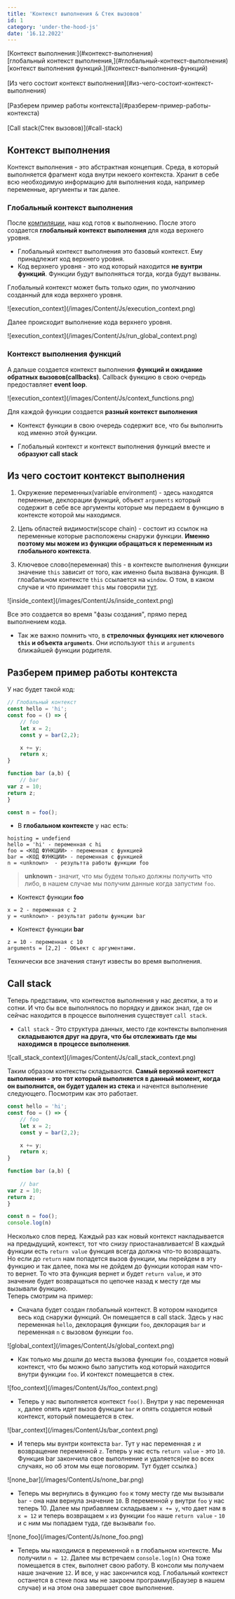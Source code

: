 ```yaml
---
title: 'Контекст выполнения & Стек вызовов'
id: 1
category: 'under-the-hood-js'
date: '16.12.2022'
---
```


<div className = 'mdHead'>

<div className = 'tag_js'>[Контекст выполнения:](#контекст-выполнения)</div>
<div className = 'mini_tag_js'>[глобальный контекст выполнения,](#глобальный-контекст-выполнения)</div>
<div className = 'mini_tag_js'>[контекст выполнения функций.](#контекст-выполнения-функций)</div><br/>
<div className = 'tag_js'>[Из чего состоит контекст выполнения](#из-чего-состоит-контекст-выполнения)</div><br/>
<div className = 'tag_js'>[Разберем пример работы контекста](#разберем-пример-работы-контекста)</div><br/>
<div className = 'tag_js'>[Call stack(Стек вызовов)](#call-stack)</div>

</div>

## Контекст выполнения
Контекст выполнения - это абстрактная концепция. Среда, в который выполняется фрагмент кода внутри некоего контекста.
Хранит в себе всю необходимую информацию для выполнения кода, например переменные, аргументы и так далее. 

### Глобальный контекст выполнения
После <span className = 'link_js'>[компиляции](/js/under-the-hood-js/engine#компиляция-и-интерпретация)</span>, наш код готов к выполнению. После этого создается <b>глобальный контекст выполнения</b> для кода верхнего уровня.

* Глобальный контекст выполнения это базовый контекст. Ему принадлежит код верхнего уровня.
* Код верхнего уровня - это код который находится <b>не вунтри функций</b>. Функции будут выполняться тогда, когда будут вызваны.

Глобальный контекст может быть только один, по умолчанию созданный для кода верхнего уровня. 

<div className='container-img'> <span className="img"> ![execution_context](/images/Content/Js/execution_context.png) </span></div>

Далее происходит выполнение кода верхнего уровня.

<div className='container-img'> <span className="img"> ![execution_context](/images/Content/Js/run_global_context.png) </span></div>

### Контекст выполнения функций
А дальше создается контекст выполнения <b>функций и ожидание обратных вызовов(callbacks)</b>. Callback функцию в свою очередь предоставляет <b>event loop</b>.

<div className='container-img'> <span className="img"> ![execution_context](/images/Content/Js/context_functions.png) </span></div>

Для каждой функции создается <b>разный контекст выполнения</b>

* Контекст функции в свою очередь содержит все, что бы выполнить код именно этой функции.

* Глобальный контекст и контекст выполнения функций вместе и <b>образуют call stack </b>

## Из чего состоит контекст выполнения

1. Окружение переменных(variable environment) - здесь находятся перменные, деклорации функций, объект `arguments` который содержит в себе все аргументы которые мы передаем в функцию в контексте которой мы находимся.

2. Цепь областей видимости(scope chain) - состоит из ссылок на переменные которые расположены снаружи функции. <b>Именно поэтому мы можем из функции обращаться к переменным из глобального контекста</b>.

3. Ключевое слово(переменная) this - в контексте выполнения функции значение `this` зависит от того, как именно была вызвана функция. В глоабальном контексте `this` ссылается на `window`. О том, в каком случае и что принимает `this` мы говорили <span className = 'link_js'> [тут](/js/basic-js/this)</span>.

<div className='container-img'> <span className="img"> ![inside_context](/images/Content/Js/inside_context.png) </span></div>

Все это создается во время "фазы создания", прямо перед выполнением кода.

* Так же важно помнить что, в <b>стрелочных функциях нет ключевого `this` и объекта `arguments`</b>. Они используют `this` и `arguments` ближайшей функции родителя.


## Разберем пример работы контекста
У нас будет такой код:
```javaScript
// Глобальный контекст
const hello = 'hi';
const foo = () => {
    // foo
    let x = 2;
    const y = bar(2,2);

    x += y;
    return x;
}

function bar (a,b) {
    // bar
var z = 10;
return z;
}

const n = foo();

```

* В <b>глобальном контексте</b> у нас есть:
```
hoisting = undefiend
hello = 'hi' - переменная с hi
foo = <КОД ФУНКЦИИ> - переменная с функцией
bar = <КОД ФУНКЦИИ> - переменная с функцией
n = <unknown>  - результта работы функции foo
```
> <b> unknown </b> - значит, что мы будем только должны получить что либо, в нашем случае мы получим данные когда запустим `foo`.

* Контекст функции <b> foo </b>
```
x = 2 - переменная с 2
y = <unknown> - результат работы функции bar 
```
* Контекст функции <b>bar</b>
```
z = 10 - переменная с 10
arguments = [2,2] - Объект с аргументами.
```
Технически все значения станут известы во время выполнения.

## Call stack
Теперь представим, что контекстов выполнения у нас десятки, а то и сотни.
И что бы все выполнялось по порядку и движок знал, где он сейчас находится в процессе выполнения существует `call stack`.

* `Call stack` - Это структура данных, место где контексты выполнения <b>складываются друг на друга, что бы отслеживать где мы находимся в процессе выполнения</b>.

<div className='container-img'> <span className="img"> ![call_stack_context](/images/Content/Js/call_stack_context.png) </span></div>

Таким образом контексты складываются. <b>Самый верхний контекст выполнения - это тот который выполняется в данный момент, когда он выполнится, он будет удален из стека </b> и начентся выполнение следующего.
Посмотрим как это работает.
```javaScript
const hello = 'hi';
const foo = () => {
    // foo
    let x = 2;
    const y = bar(2,2);

    x += y;
    return x;
}

function bar (a,b) {
    
    // bar
var z = 10;
return z;
}

const n = foo();
console.log(n)
```
Несколько слов перед. Каждый раз как новый контекст накладывается на предыдущий, контекст, тот что снизу приостанавливается!
В каждый функции есть `return value` функция всегда должна что-то возвращать. Но если до `return` нам попадется вызов функции, мы перейдем в эту функцию и так далее, пока мы не дойдем до функции которая нам что-то вернет.
То что эта функция вернет и будет `return value`, и это значение будет возвращаться по цепочке назад к месту где мы вызывали функцию.<br/>
Теперь смотрим на пример:

 * Сначала будет создан глобальный контекст. В котором находится весь код снаружи функций. Он помещается в call stack. Здесь у нас переменная `hello`, деклорация функции `foo`, деклорация `bar` и переменная `n` с вызовом функции `foo`.

<div className='container-img'> <span className="img"> ![global_context](/images/Content/Js/global_context.png) </span></div>

 * Как только мы дошли до места вызова функции `foo`, создается новый контекст, что бы можно было запустить код который находится внутри функции `foo`. И контекст помещается в стек.

 <div className='container-img'> <span className="img"> ![foo_context](/images/Content/Js/foo_context.png) </span></div>

* Теперь у нас выполняется контекст `foo()`. Внутри у нас переменная `x`, далее опять идет вызов функции `bar` и опять создается новый контекст, который помещается в стек.

 <div className='container-img'> <span className="img"> ![bar_context](/images/Content/Js/bar_context.png) </span></div>

* И теперь мы вунтри контекста `bar`. Тут у нас переменная `z` и возвращение переменной `z`.
Теперь у нас есть `return value` - это `10`. Функция bar закончила свое выполнение и удаляется(не во всех случаях, но об этом мы еще поговорим. Тут будет ссылка.)

 <div className='container-img'> <span className="img"> ![none_bar](/images/Content/Js/none_bar.png) </span></div>

 * Теперь мы вернулись в функцию `foo` к тому месту где мы вызывали `bar` - она нам вернула значение `10`. В переменной `y` внутри `foo` у нас теперь 10.
Далее мы прибавляем складываем `x += y`, что дает нам в `x = 12` и теперь возвращаем `x` из функции `foo` наше `return value` - `10` и с ним мы попадаем туда, где вызывали `foo`.

 <div className='container-img'> <span className="img"> ![none_foo](/images/Content/Js/none_foo.png) </span></div>

 * Теперь мы находимся в переменной `n` в глобальном контексте. Мы получили `n = 12`. Далее мы встречаем `console.log(n)` Она тоже помещается в стек, выполнет свою работу.
 В консоли мы получаем наше значение `12`. И все, у нас закончился код. Глобальный контекст останется в стеке пока мы не закроем программу(Браузер в нашем случае) и на этом она завершает свое выполнение.
